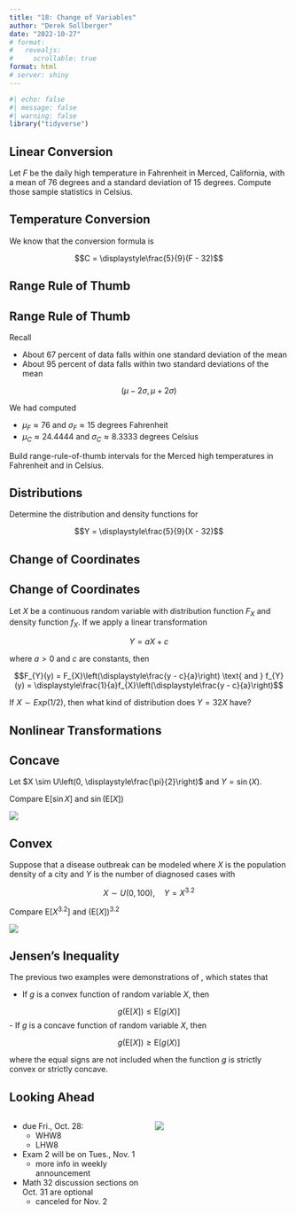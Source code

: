 ```yaml
---
title: "18: Change of Variables"
author: "Derek Sollberger"
date: "2022-10-27"
# format: 
#   revealjs:
#     scrollable: true
format: html
# server: shiny
---
```


\newcommand{\ds}{\displaystyle}

```r
#| echo: false
#| message: false
#| warning: false
library("tidyverse")
```


## Linear Conversion

Let $F$ be the daily high temperature in Fahrenheit in Merced, California, with a mean of 76 degrees and a standard deviation of 15 degrees.  Compute those sample statistics in Celsius.

:::{.callout-tip}
## Temperature Conversion

We know that the conversion formula is

$$C = \ds\frac{5}{9}(F - 32)$$
:::


## Range Rule of Thumb

:::{.callout-tip}
## Range Rule of Thumb

Recall

- About 67 percent of data falls within one standard deviation of the mean
- About 95 percent of data falls within two standard deviations of the mean

$$\left( \mu - 2\sigma, \mu + 2\sigma \right)$$
:::

We had computed

- $\mu_{F} \approx 76$ and $\sigma_{F} \approx 15$ degrees Fahrenheit
- $\mu_{C} \approx 24.4444$ and $\sigma_{C} \approx 8.3333$ degrees Celsius

Build range-rule-of-thumb intervals for the Merced high temperatures in Fahrenheit and in Celsius.


## Distributions

Determine the distribution and density functions for

$$Y = \ds\frac{5}{9}(X - 32)$$


## Change of Coordinates

:::{.callout-note}
## Change of Coordinates

Let $X$ be a continuous random variable with distribution function $F_{X}$ and density function $f_{X}$.  If we apply a linear transformation

$$Y = aX + c$$

where $a >0$ and $c$ are constants, then

$$F_{Y}(y) = F_{X}\left(\ds\frac{y - c}{a}\right) \text{ and } f_{Y}(y) = \ds\frac{1}{a}f_{X}\left(\ds\frac{y - c}{a}\right)$$
:::

If $X \sim Exp(1/2)$, then what kind of distribution does $Y = 32X$ have?

## Nonlinear Transformations

::::: {.panel-tabset}

## Concave

Let $X \sim U\left(0, \ds\frac{\pi}{2}\right)$ and $Y = \sin(X)$.

Compare $\text{E}[\sin X]$ and $\sin(\text{E}[X])$

![](jensen1.png)

## Convex

Suppose that a disease outbreak can be modeled where $X$ is the population density of a city and $Y$ is the number of diagnosed cases with

$$X \sim U(0,100), \quad Y = X^{3.2}$$

Compare $\text{E}[X^{3.2}]$ and $\left(\text{E}[X]\right)^{3.2}$

![](jensen2.png)

:::::

:::{.callout-note}
## Jensen's Inequality

The previous two examples were demonstrations of \textit{Jensen's Inequality}, which states that

- If $g$ is a convex function of random variable $X$, then

$$g(\text{E}[X]) \leq \text{E}[g(X)]$$
 - If $g$ is a concave function of random variable $X$, then

$$g(\text{E}[X]) \geq \text{E}[g(X)]$$


where the equal signs are not included when the function $g$ is strictly convex or strictly concave.
:::




## Looking Ahead

:::: {.columns}

::: {.column width="50%"}
- due Fri., Oct. 28:
  - WHW8
  - LHW8
  
- Exam 2 will be on Tues., Nov. 1
  - more info in weekly announcement

- Math 32 discussion sections on Oct. 31 are optional
  - canceled for Nov. 2

:::

::: {.column width="50%"}
![](jensen_road_sign.png)
:::

::::

















:::: {.columns}

::: {.column width="50%"}
	
:::

::: {.column width="50%"}

:::

::::

::::: {.panel-tabset}



:::::
